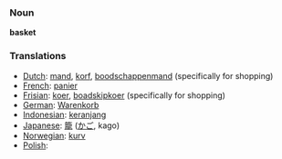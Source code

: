 === Noun ===
'''basket'''

=== Translations ===
*[[Dutch]]: [[mand]], [[korf]], [[boodschappenmand]] (specifically for shopping)
*[[French]]: [[panier]]
*[[Frisian]]: [[koer]], [[boadskipkoer]] (specifically for shopping)
*[[German]]: [[Warenkorb]]
*[[Indonesian]]: [[keranjang]]
*[[Japanese]]: [[籠]] ([[かご]], kago)
*[[Norwegian]]: [[kurv]]
*[[Polish]]: [[]]